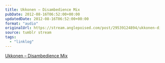 ```yaml
---
title: Ukkonen – Disambedience Mix
pubDate: 2012-08-16T06:52:00+00:00
updatedDate: 2012-08-16T06:52:00+00:00
format: "audio"
originalUrl: https://stream.anglepoised.com/post/29539124894/ukkonen-disambedience-mix
source: tumblr stream
tags:
  - "linklog"
---
```


[Ukkonen &#8211; Disambedience Mix][1]

[1]: https://acidted.wordpress.com/2012/08/13/ukkonen-disambedience-mix-for-the-acidted-blog/
